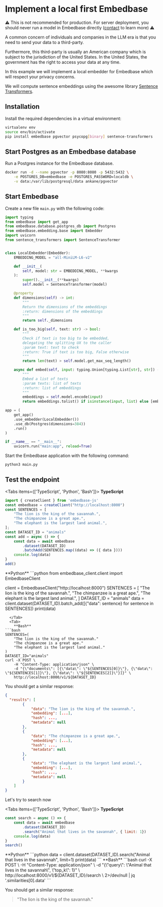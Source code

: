 
# Implement a local first Embedbase

⚠️ This is not recommended for production. For server deployment, you should never run a model in Embedbase directly ([contact](mailto:louis@embedbase.xyz) to learn more) ⚠️

A common concern of individuals and companies in the LLM era
is that you need to send your data to a third-party.

Furthermore, this third-party is usually an American company which
is subject to the jurisdiction of the United States.
In the United States, the government has the right to access your data
at any time.

In this example we will implement a local embedder for Embedbase which
will respect your privacy concerns.

We will compute sentence embeddings using the awesome library
[Sentence Transformers](https://www.sbert.net/).

## Installation

Install the required dependencies in a virtual environment:

```bash
virtualenv env
source env/bin/activate
pip install embedbase pgvector psycopg[binary] sentence-transformers
```

## Start Postgres as an Embedbase database

Run a Postgres instance for the Embedbase database.

```bash
docker run -d --name pgvector -p 8080:8080 -p 5432:5432 \
    -e POSTGRES_DB=embedbase -e POSTGRES_PASSWORD=localdb \
    -v data:/var/lib/postgresql/data ankane/pgvector
```

## Start Embedbase

Create a new file `main.py` with the following code:

```python filename="main.py"
import typing
from embedbase import get_app
from embedbase.database.postgres_db import Postgres
from embedbase.embedding.base import Embedder
import uvicorn
from sentence_transformers import SentenceTransformer


class LocalEmbedder(Embedder):
    EMBEDDING_MODEL = "all-MiniLM-L6-v2"

    def __init__(
        self, model: str = EMBEDDING_MODEL, **kwargs
    ):
        super().__init__(**kwargs)
        self.model = SentenceTransformer(model)

    @property
    def dimensions(self) -> int:
        """
        Return the dimensions of the embeddings
        :return: dimensions of the embeddings
        """
        return self._dimensions

    def is_too_big(self, text: str) -> bool:
        """
        Check if text is too big to be embedded,
        delegating the splitting UX to the caller
        :param text: text to check
        :return: True if text is too big, False otherwise
        """
        return len(text) > self.model.get_max_seq_length()

    async def embed(self, input: typing.Union[typing.List[str], str]) -> typing.List[typing.List[float]]:
        """
        Embed a list of texts
        :param texts: list of texts
        :return: list of embeddings
        """
        embeddings = self.model.encode(input)
        return embeddings.tolist() if isinstance(input, list) else [embeddings.tolist()]

app = (
    get_app()
    .use_embedder(LocalEmbedder())
    .use_db(Postgres(dimensions=384))
    .run()
)

if __name__ == "__main__":
    uvicorn.run("main:app", reload=True)
```

Start the Embedbase application with the following command:

```bash
python3 main.py
```

## Test the endpoint

 
<Tabs items={['TypeScript', 'Python', 'Bash']}>
  <Tab>
    **TypeScript**
```js
import { createClient } from 'embedbase-js'
const embedbase = createClient("http://localhost:8000")
const SENTENCES = [
    "The lion is the king of the savannah.",
    "The chimpanzee is a great ape.",
    "The elephant is the largest land animal.",
];
const DATASET_ID = "animals"
const add = async () => {
    const data = await embedbase
        .dataset(DATASET_ID)
        .batchAdd(SENTENCES.map((data) => ({ data })))
    console.log(data)
}
add()
```
  </Tab>
    <Tab>
        **Python**
```python
from embedbase_client.client import EmbedbaseClient
 
client = EmbedbaseClient("http://localhost:8000")
SENTENCES = [
    "The lion is the king of the savannah.",
    "The chimpanzee is a great ape.",
    "The elephant is the largest land animal.",
]
DATASET_ID = "animals"
data = client.dataset(DATASET_ID).batch_add([{"data": sentence} for sentence in SENTENCES])
print(data)
```
  </Tab>
  <Tab>
    **Bash**
```bash
SENTENCES=(
    "The lion is the king of the savannah."
    "The chimpanzee is a great ape."
    "The elephant is the largest land animal."
)
DATASET_ID="animals"
curl -X POST \
    -H "Content-Type: application/json" \
    -d "{\"documents\": [{\"data\": \"${SENTENCES[0]}\"}, {\"data\": \"${SENTENCES[1]}\"}, {\"data\": \"${SENTENCES[2]}\"}]}" \
    http://localhost:8000/v1/${DATASET_ID}
```
  </Tab>
</Tabs>



You should get a similar response:

```json
{
  "results": [
        {
            "data": "The lion is the king of the savannah.",
            "embedding": [...],
            "hash": ...,
            "metadata": null
        },
        {
            "data": "The chimpanzee is a great ape.",
            "embedding": [...],
            "hash": ...,
            "metadata": null
        },
        {
            "data": "The elephant is the largest land animal.",
            "embedding": [...],
            "hash": ...,
            "metadata": null
        }
    ]
}
```

Let's try to search now


<Tabs items={['TypeScript', 'Python', 'Bash']}>
  <Tab>
    **TypeScript**
```js
const search = async () => {
    const data = await embedbase
        .dataset(DATASET_ID)
        .search("Animal that lives in the savannah", { limit: 1})
    console.log(data)
}
search()
```
  </Tab>
  <Tab>
    **Python**
```python
data = client.dataset(DATASET_ID).search("Animal that lives in the savannah", limit=1)
print(data)
```
  </Tab>
  <Tab>
    **Bash**
```bash
curl -X POST \
    -H "Content-Type: application/json" \
    -d "{\"query\": \"Animal that lives in the savannah\", \"top_k\": 1}" \
    http://localhost:8000/v1/${DATASET_ID}/search \
    2>/dev/null | jq '.similarities[0].data'
```
  </Tab>
</Tabs>


You should get a similar response:

>"The lion is the king of the savannah."

